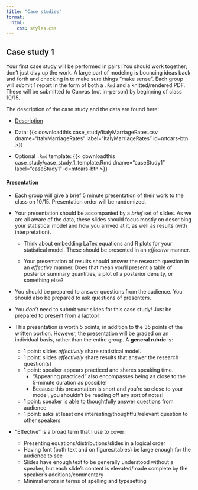 ```yaml
---
title: "Case studies"
format: 
  html:
    css: styles.css
---
```


## Case study 1

Your first case study will be performed in pairs! You should work together; don't just divy up the work. A large part of modeling is bouncing ideas back and forth and checking in to make sure things "make sense". Each group will submit 1 report in the form of both a `.Rmd` and a knitted/rendered PDF. These will be submitted to Canvas (not in-person) by beginning of class 10/15.

The description of the case study and the data are found here:

-   [Description](case_study/marriage_rates_description.pdf)

-   Data: {{< downloadthis case_study/ItalyMarriageRates.csv dname="ItalyMarriageRates" label="ItalyMarriageRates" id=mtcars-btn >}}

-   Optional `.Rmd` template: {{< downloadthis case_study/case_study_1_template.Rmd dname="caseStudy1" label="caseStudy1" id=mtcars-btn >}}

#### **Presentation** 

-   Each group will give a brief 5 minute presentation of their work to the class on 10/15. Presentation order will be randomized.

-   Your presentation should be accompanied by a *brief* set of slides. As we are all aware of the data, these slides should focus mostly on describing your statistical model and how you arrived at it, as well as results (with interpretation).

    -   Think about embedding LaTex equations and R plots for your statistical model. These should be presented in an *effective* manner.

    -   Your presentation of results should answer the research question in an *effective* manner. Does that mean you'll present a table of posterior summary quantities, a plot of a posterior density, or something else?

-   You should be prepared to answer questions from the audience. You should also be prepared to ask questions of presenters.

-   You *don't* need to submit your slides for this case study! Just be prepared to present from a laptop!

-   This presentation is worth 5 points, in addition to the 35 points of the written portion. However, the presentation will be graded on an individual basis, rather than the entire group. A **general rubric** is:

    -   1 point: slides *effectively* share statistical model.
    -   1 point: slides *effectively* share results that answer the research question(s)
    -   1 point: speaker appears practiced and shares speaking time.
        -   "Appearing practiced" also encompasses being as close to the 5-minute duration as possible!
        -   Because this presentation is short and you're so close to your model, you shouldn't be reading off any sort of notes!
    -   1 point: speaker is able to thoughtfully answer questions from audience
    -   1 point: asks at least one interesting/thoughtful/relevant question to other speakers

-   "Effective" is a broad term that I use to cover:

    -   Presenting equations/distributions/slides in a logical order
    -   Having font (both text and on figures/tables) be large enough for the audience to see
    -   Slides have enough text to be generally understood without a speaker, but each slide's content is elevated/made complete by the speaker's additions/commentary
    -   Minimal errors in terms of spelling and typesetting
